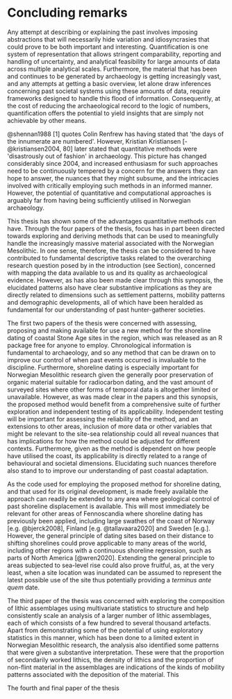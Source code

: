 # Concluding remarks

Any attempt at describing or explaining the past involves imposing abstractions that will necessarily hide variation and idiosyncrasies that could prove to be both important and interesting. Quantification is one system of representation that allows stringent comparability, reporting and handling of uncertainty, and analytical feasibility for large amounts of data across multiple analytical scales. Furthermore, the material that has been and continues to be generated by archaeology is getting increasingly vast, and any attempts at getting a basic overview, let alone draw inferences concerning past societal systems using these amounts of data, require frameworks designed to handle this flood of information. Consequently, at the cost of reducing the archaeological record to the logic of numbers, quantification offers the potential to yield insights that are simply not achievable by other means. 

@shennan1988[1] quotes Colin Renfrew has having stated that \'the days of the innumerate are numbered\'. However, Kristian Kristiansen [-@kristiansen2004, 80] later stated that quantitative methods were \'disastrously out of fashion\' in archaeology. This picture has changed considerably since 2004, and increased enthusiasm for such approaches need to be continuously tempered by a concern for the answers they can hope to answer, the nuances that they might subsume, and the intricacies involved with critically employing such methods in an informed manner. However, the potential of quantitative and computational approaches is arguably far from having being sufficiently utilised in Norwegian archaeology. 

This thesis has shown some of the advantages quantitative methods can have. Through the four papers of the thesis, focus has in part been directed towards exploring and deriving methods that can be used to meaningfully handle the increasingly massive material associated with the Norwegian Mesolithic. In one sense, therefore, the thesis can be considered to have contributed to fundamental descriptive tasks related to the overarching research question posed by in the introduction (see Section), concerned with mapping the data available to us and its quality as archaeological evidence. However, as has also been made clear through this synopsis, the elucidated patterns also have clear substantive implications as they are directly related to dimensions such as settlement patterns, mobility patterns and demographic developments, all of which have been heralded as fundamental for our understanding of past hunter-gatherer societies. 

The first two papers of the thesis were concerned with assessing, proposing and making available for use a new method for the shoreline dating of coastal Stone Age sites in the region, which was released as an R package free for anyone to employ. Chronological information is fundamental to archaeology, and so any method that can be drawn on to improve our control of when past events occurred is invaluable to the discipline. Furthermore, shoreline dating is especially important for Norwegian Mesolithic research given the generally poor preservation of organic material suitable for radiocarbon dating, and the vast amount of surveyed sites where other forms of temporal data is altogether limited or unavailable. However, as was made clear in the papers and this synopsis, the proposed method would benefit from a comprehensive suite of further exploration and independent testing of its applicability. Independent testing will be important for assessing the reliability of the method, and an extensions to other areas, inclusion of more data or other variables that might be relevant to the site-sea relationship could all reveal nuances that has implications for how the method could be adjusted for different contexts. Furthermore, given as the method is dependent on how people have utilised the coast, its applicability is directly related to a range of behavioural and societal dimensions. Elucidating such nuances therefore also stand to to improve our understanding of past coastal adaptation. 

As the code used for employing the proposed method for shoreline dating, and that used for its original development, is made freely available the approach can readily be extended to any area where geological control of past shoreline displacement is available. This will most immediately be relevant for other areas of Fennoscandia where shoreline dating has previously been applied, including large swathes of the coast of Norway [e.g. @bjerck2008], Finland [e.g. @tallavaara2020] and Sweden [e.g.]. However, the general principle of dating sites based on their distance to shifting shorelines could prove applicable to many areas of the world, including other regions with a continuous shoreline regression, such as parts of North America [@wren2020]. Extending the general principle to areas subjected to sea-level rise could also prove fruitful, as, at the very least, when a site location was inundated can be assumed to represent the latest possible use of the site thus potentially providing a *terminus ante quem* date.

The third paper of the thesis was concerned with exploring the composition of lithic assemblages using multivariate statistics to structure and help consistently scale an analysis of a larger number of lithic assemblages, each of which consists of a few hundred to several thousand artefacts. Apart from demonstrating some of the potential of using exploratory statistics in this manner, which has been done to a limited extent in Norwegian Mesolithic research, the analysis also identified some patterns that were given a substantive interpretation. These were that the proportion of secondarily worked lithics, the density of lithics and the proportion of non-flint material in the assemblages are indications of the kinds of mobility patterns associated with the deposition of the material. This  

The fourth and final paper of the thesis


<!-- The first two papers cntributed an assessment and development of a new method for shoreline dating coastal Stone Age sites in the region. The third paper employed exploratory multivariate statistics to assess a larger number of lithic inventories, each consisting of hundreds of artefacts, and explored variation in their composition over time. Finally, the method for shoreline dating was used to date a large number of sites within the study region and compared the derived summed probability of these dates to that of the summed probability of radiocarbon dates from within the same region.  -->